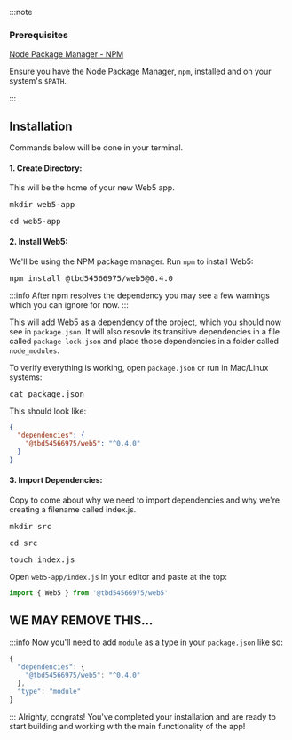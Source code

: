 
:::note
<h3>Prerequisites</h3>
<p><a href="https://docs.npmjs.com/downloading-and-installing-node-js-and-npm" 
  target="_blank">Node Package Manager - NPM</a></p>
<p>Ensure you have the Node Package Manager, <code>npm</code>, installed and on your system's <code>$PATH</code>.</p>
:::

<h2>Installation</h2>

Commands below will be done in your terminal.

<h4>1. Create Directory:</h4>
<p>This will be the home of your new Web5 app.</p>
<pre>mkdir web5-app</pre>
<pre>cd web5-app</pre>

<h4>2. Install Web5:</h4>

<p>We'll be using the NPM package manager. Run <code>npm</code> to install Web5:</p>

<pre>npm install @tbd54566975/web5@0.4.0</pre>

:::info
After npm resolves the dependency you may see a few warnings which you can ignore for now. 
:::

This will add Web5 as a dependency of the project, which you should now see in <code>package.json</code>. It will also resovle its transitive dependencies in a file called <code>package-lock.json</code> and place those dependencies in a folder called <code>node_modules</code>.

To verify everything is working, open <code>package.json</code> or run in Mac/Linux systems:
<pre>cat package.json</pre>

This should look like:
```json
{
  "dependencies": {
    "@tbd54566975/web5": "^0.4.0"
  }
}
```

<h4>3. Import Dependencies:</h4>

Copy to come about why we need to import dependencies and why we're creating a filename called index.js.

<pre>mkdir src</pre>

<pre>cd src</pre>

<pre>touch index.js</pre>

Open `web5-app/index.js` in your editor and paste at the top:
```js
import { Web5 } from '@tbd54566975/web5'
```

## WE MAY REMOVE THIS...

:::info
Now you'll need to add `module` as a type in your `package.json` like so:

```js
{
  "dependencies": {
    "@tbd54566975/web5": "^0.4.0"
  },
  "type": "module"
}
```
:::
Alrighty, congrats! You've completed your installation and are ready to start building and working with the main functionality of the app!
